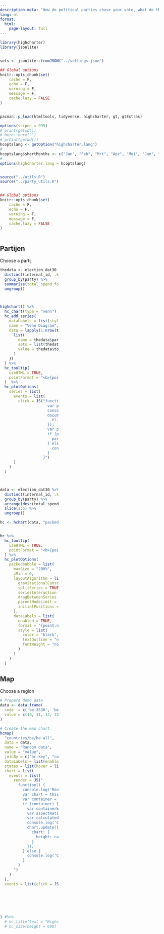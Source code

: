 ```yaml
---
description-meta: "How do political parties chase your vote, what do they want to keep hidden, and how much money do they spend on it? In the lead-up to the elections, we monitor political microtargeting."
lang: nl
format: 
  html:
    page-layout: full
---
```


```r
library(highcharter)
library(jsonlite)


sets <- jsonlite::fromJSON("../settings.json")

## Global options
knitr::opts_chunk$set(
    cache = F,
    echo = F,
    warning = F,
    message = F,
    cache.lazy = FALSE
)


pacman::p_load(htmltools, tidyverse, highcharter, gt, gtExtras)

options(scipen = 999)
# print(getwd())
# here::here("")
# prCint(getwd())
hcoptslang <- getOption("highcharter.lang")
# 
hcoptslang$shortMonths <- c("Jan", "Feb", "Mrt", "Apr", "Mei", "Jun", "Jul", "Aug", "Sep", "Okt", "Nov", "Dec")
# 
options(highcharter.lang = hcoptslang)


source("../utils.R")
source("../party_utils.R")


## Global options
knitr::opts_chunk$set(
    cache = F,
    echo = F,
    warning = F,
    message = F,
    cache.lazy = FALSE
)
```

:::: {.columns}

::: {.column width="40%"}


::: {.panel-tabset}

## Partijen

Choose a partij

```r

thedata <- election_dat30 %>% 
  distinct(internal_id, .keep_all = T) %>% 
  group_by(party) %>% 
  summarize(total_spend_formatted = sum(total_spend_formatted)) %>% 
  ungroup()



highchart() %>%
  hc_chart(type = "venn")  %>%
  hc_add_series(
    dataLabels = list(style = list(fontSize = "20px")),
    name = "Venn Diagram",
    data = lapply(1:nrow(thedata), function(i) {
      list(
        name = thedata$party[i],
        sets = list(thedata$party[i]),
        value = thedata$total_spend_formatted[i]
      )
    })
  ) %>%
  hc_tooltip(
    useHTML = TRUE,
    pointFormat = "<b>{point.name}:</b> {point.value}"
  )  %>%
  hc_plotOptions(
    series = list(
      events = list(
        click = JS("function(event) { 
                     var party = event.point.name;
                     console.log('Party clicked:', party);
                     document.querySelectorAll('.party-content').forEach(function(el) {
                       el.style.display = 'none';
                     });
                     var partyElement = document.getElementById(party);
                     if (partyElement) {
                       partyElement.style.display = 'block';
                     } else {
                       console.error('Party element with ID ' + party + ' not found');
                     }
                   }")
      )
    )
  )




```


```r

data <- election_dat30 %>% 
  distinct(internal_id, .keep_all = T) %>% 
  group_by(party) %>% 
  arrange(desc(total_spend_formatted)) %>% 
  slice(1:5) %>% 
  ungroup() 

hc <- hchart(data, "packedbubble", hcaes(name = page_name, value = total_spend_formatted, group = party))


hc %>% 
  hc_tooltip(
    useHTML = TRUE,
    pointFormat = "<b>{point.name}:</b> {point.value}"
  ) %>% 
  hc_plotOptions(
    packedbubble = list(
      maxSize = "200%",
      zMin = 0,
      layoutAlgorithm = list(
        gravitationalConstant = 0.1, # Increase to make it more stable
        splitSeries = TRUE, # TRUE to group points by series
        seriesInteraction = TRUE,
        dragBetweenSeries = TRUE,
        parentNodeLimit = TRUE,
        initialPositions = "circle" # Default is random, can try 'circle'
      ),
      dataLabels = list(
        enabled = TRUE,
        format = "{point.name}",
        style = list(
          color = "black",
          textOutline = "none",
          fontWeight = "normal"
        )
      )
    )
  )


```


## Map

Choose a region

```r
# Prepare demo data
data <- data.frame(
  code  = c('be-3530', 'be-3534', 'be-3528', 'be-3529', 'be-3532', 'be-489', 'be-3535', 'be-490', 'be-3526', 'be-3527', 'be-3533'),
  value = c(10, 11, 12, 13, 14, 15, 16, 17, 18, 19, 20)
)

# Create the map chart
hcmap(
  "countries/be/be-all", 
  data = data, 
  name = "Random data",
  value = "value",
  joinBy = c("hc-key", "code"),
  dataLabels = list(enabled = TRUE, format = '{point.name}'),
  states = list(hover = list(color = '#BADA55')),
  chart = list(
    events = list(
      render = JS("
        function() {
          console.log('Render event triggered');
          var chart = this;
          var container = chart.renderTo;
          if (container) {
            var containerWidth = container.clientWidth;
            var aspectRatio = 3 / 4; // Set a default aspect ratio
            var calculatedHeight = containerWidth * aspectRatio;
            console.log('Calculated Height:', calculatedHeight);
            chart.update({
              chart: {
                height: calculatedHeight
              }
            });
          } else {
            console.log('Container not found');
          }
        }
      ")
    )
  ),
  events = list(click = JS("function(event) { 
                             var region = event.point.name;
                             document.querySelectorAll('.region-content').forEach(function(el) {
                               el.style.display = 'none';
                             });
                             document.getElementById(region).style.display = 'block';
                           }"))
) #%>% 
  # hc_title(text = "Highcharts Maps basic demo") %>% 
  # hc_size(height = 600)

```



::: 


:::

::: {.column width="10%"}
<!-- empty column to create gap -->
:::



::: {.column width="50%"}



<div id="content">

<div id="Groen" class="party-content" style="display:none;">
```r
library(reactable)

reactable(iris)
```
</div>
</div>

<div id="content">
  
  
<div id="Antwerp" class="region-content" style="display:none;">
```r
library(reactable)

reactable(iris)
```
</div>
  
  


<div id="N-VA" class="party-content" style="display:none;">
```r
library(reactable)

reactable(iris)
```
</div>

  <div id="Limburg" class="region-content" style="display:none;">
    <h2>Limburg</h2>
    <p>show me</p>
  </div>
  <div id="East Flanders" class="region-content" style="display:none;">
    <h2>East Flanders</h2>
    <p>yowhat</p>
  </div>
</div>



:::

::::


<script>
document.addEventListener('DOMContentLoaded', function () {
  console.log('DOM fully loaded and parsed');
  document.querySelectorAll('.region-content').forEach(function(el) {
    el.style.display = 'none';
  });
  document.querySelectorAll('.party-content').forEach(function(el) {
    el.style.display = 'none';
  });
});


});
</script>
<style>
body, html {
  margin: 0;
  padding: 0;
  width: 100%;
  height: 100%;
}

#map-container {
  width: 100%;
  height: 600px;
  border: 2px solid red;
}

.highcharts-container {
  width: 100% !important;
  height: 100% !important;
}

.highcharts-root {
  width: 100% !important;
  height: 100% !important;
}

.panel-tabset .tab-content {
  border-top: none; /* Adds a subtle top border */
  border-bottom: none; /* Adds a subtle top border */
  border-left: none; /* Adds a subtle top border */
  border-right: none; /* Adds a subtle top border */    
}


</style>